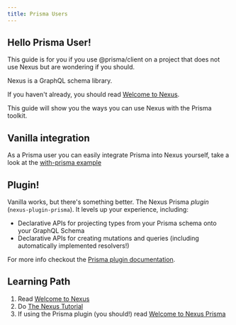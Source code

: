 ```yaml
---
title: Prisma Users
---
```


## Hello Prisma User!

This guide is for you if you use @prisma/client on a project that does not use Nexus but are wondering if you should.

Nexus is a GraphQL schema library.

If you haven't already, you should read [Welcome to Nexus](/).

This guide will show you the ways you can use Nexus with the Prisma toolkit.

## Vanilla integration

As a Prisma user you can easily integrate Prisma into Nexus yourself, take a look at the [with-prisma example](https://todo.com)

## Plugin!

Vanilla works, but there's something better. The Nexus Prisma _plugin_ (`nexus-plugin-prisma`). It levels up your experience, including:

- Declarative APIs for projecting types from your Prisma schema onto your GraphQL Schema
- Declarative APIs for creating mutations and queries (including automatically implemented resolvers!)

For more info checkout the [Prisma plugin documentation](/plugins/prisma).

## Learning Path

1. Read [Welcome to Nexus](/)
2. Do [The Nexus Tutorial](/getting-started/tutorial/chapter-introduction)
3. If using the Prisma plugin (you should!) read [Welcome to Nexus Prisma](/plugins/prisma)
